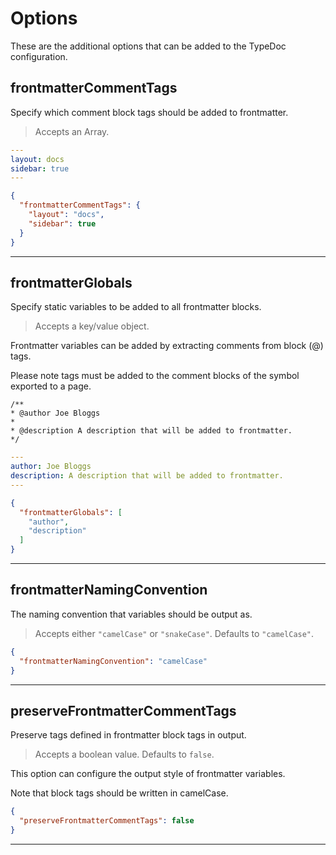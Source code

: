 
# Options

These are the additional options that can be added to the TypeDoc configuration.

## frontmatterCommentTags

<Callout>Specify which comment block tags should be added to frontmatter.</Callout>

> Accepts an Array.


```yaml filename="YAML"
---
layout: docs
sidebar: true
---
```


```json filename="typedoc.json"
{
  "frontmatterCommentTags": {
    "layout": "docs",
    "sidebar": true
  }
}

```

___

## frontmatterGlobals

<Callout>Specify static variables to be added to all frontmatter blocks.</Callout>

> Accepts a key/value object.

Frontmatter variables can be added by extracting comments from block (@) tags.

Please note tags must be added to the comment blocks of the symbol exported to a page.

 ```ansi filename="Block Tags (someModule.ts)"
 /**
 * @author Joe Bloggs
 *
 * @description A description that will be added to frontmatter.
 */
 ```

```yaml filename="YAML (someModule.md)"
---
author: Joe Bloggs
description: A description that will be added to frontmatter.
---
```


```json filename="typedoc.json"
{
  "frontmatterGlobals": [
    "author",
    "description"
  ]
}

```

___

## frontmatterNamingConvention

<Callout>The naming convention that variables should be output as. </Callout>

> Accepts either `"camelCase"` or `"snakeCase"`. Defaults to `"camelCase"`.


```json filename="typedoc.json"
{
  "frontmatterNamingConvention": "camelCase"
}

```

___

## preserveFrontmatterCommentTags

<Callout>Preserve tags defined in frontmatter block tags in output.</Callout>

> Accepts a boolean value. Defaults to `false`.

This option can configure the output style of frontmatter variables.

Note that block tags should be written in camelCase.


```json filename="typedoc.json"
{
  "preserveFrontmatterCommentTags": false
}

```

___